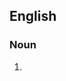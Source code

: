 {{also|appréciations}}

==English==

===Noun===
{{head|en|noun plural form}}

# {{plural of|appreciation|lang=en}}